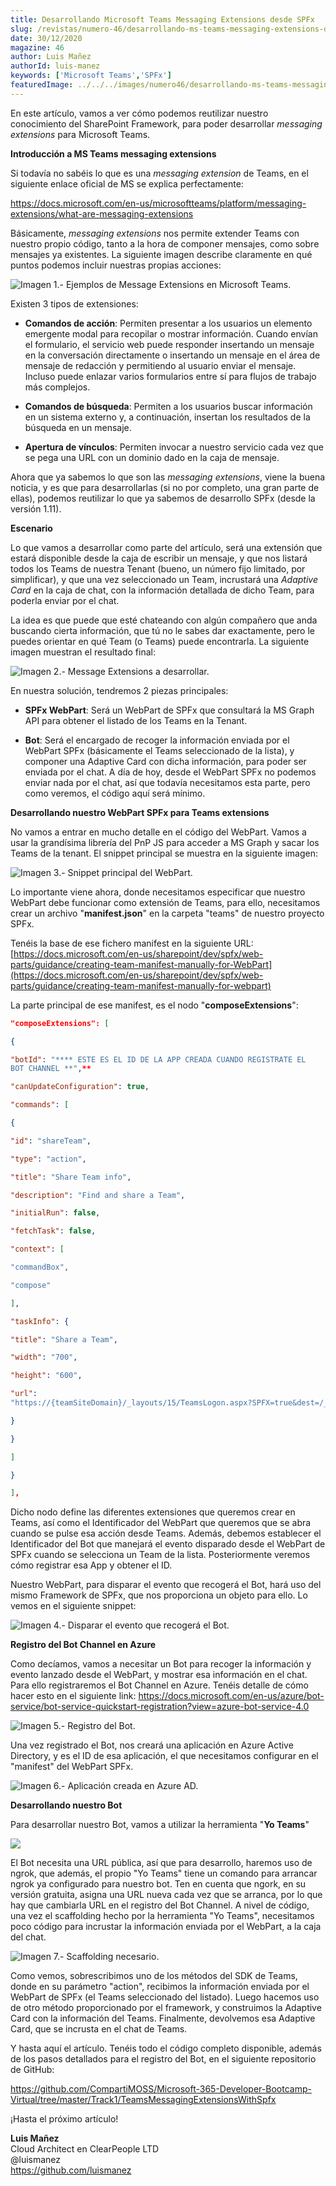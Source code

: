 ```yaml
---
title: Desarrollando Microsoft Teams Messaging Extensions desde SPFx
slug: /revistas/numero-46/desarrollando-ms-teams-messaging-extensions-desde-spfx
date: 30/12/2020
magazine: 46
author: Luis Mañez
authorId: luis-manez
keywords: ['Microsoft Teams','SPFx']
featuredImage: ../../../images/numero46/desarrollando-ms-teams-messaging-extensions-desde-spfx/image9.png
---
```





En este artículo, vamos a ver cómo podemos reutilizar nuestro
conocimiento del SharePoint Framework, para poder desarrollar *messaging
extensions* para Microsoft Teams.

**Introducción a MS Teams messaging extensions**

Si todavía no sabéis lo que es una *messaging extension* de Teams, en el
siguiente enlace oficial de MS se explica perfectamente:

<https://docs.microsoft.com/en-us/microsoftteams/platform/messaging-extensions/what-are-messaging-extensions>

Básicamente, *messaging extensions* nos permite extender Teams con
nuestro propio código, tanto a la hora de componer mensajes, como sobre
mensajes ya existentes. La siguiente imagen describe claramente en qué
puntos podemos incluir nuestras propias acciones:

![**Imagen 1.- Ejemplos de Message Extensions en Microsoft Teams.**](../../../images/numero46/desarrollando-ms-teams-messaging-extensions-desde-spfx/image9.png)

Existen 3 tipos de extensiones:

-   **Comandos de acción**: Permiten presentar a los usuarios un
    elemento emergente modal para recopilar o mostrar información.
    Cuando envían el formulario, el servicio web puede responder
    insertando un mensaje en la conversación directamente o insertando
    un mensaje en el área de mensaje de redacción y permitiendo al
    usuario enviar el mensaje. Incluso puede enlazar varios formularios
    entre sí para flujos de trabajo más complejos.

-   **Comandos de búsqueda**: Permiten a los usuarios buscar información
    en un sistema externo y, a continuación, insertan los resultados de
    la búsqueda en un mensaje.

-   **Apertura de vínculos**: Permiten invocar a nuestro servicio cada
    vez que se pega una URL con un dominio dado en la caja de mensaje.

Ahora que ya sabemos lo que son las *messaging extensions*, viene la
buena noticia, y es que para desarrollarlas (si no por completo, una
gran parte de ellas), podemos reutilizar lo que ya sabemos de desarrollo
SPFx (desde la versión 1.11).

**Escenario**

Lo que vamos a desarrollar como parte del artículo, será una extensión
que estará disponible desde la caja de escribir un mensaje, y que nos
listará todos los Teams de nuestra Tenant (bueno, un número fijo
limitado, por simplificar), y que una vez seleccionado un Team,
incrustará una *Adaptive Card* en la caja de chat, con la información
detallada de dicho Team, para poderla enviar por el chat.

La idea es que puede que esté chateando con algún compañero que anda
buscando cierta información, que tú no le sabes dar exactamente, pero le
puedes orientar en qué Team (o Teams) puede encontrarla. La siguiente
imagen muestran el resultado final:


![**Imagen 2.- Message Extensions a desarrollar.**](../../../images/numero46/desarrollando-ms-teams-messaging-extensions-desde-spfx/imagea.png)

En nuestra solución, tendremos 2 piezas principales:

-   **SPFx WebPart**: Será un WebPart de SPFx que consultará la MS Graph
    API para obtener el listado de los Teams en la Tenant.

-   **Bot**: Será el encargado de recoger la información enviada por el
    WebPart SPFx (básicamente el Teams seleccionado de la lista), y
    componer una Adaptive Card con dicha información, para poder ser
    enviada por el chat. A día de hoy, desde el WebPart SPFx no podemos
    enviar nada por el chat, así que todavía necesitamos esta parte,
    pero como veremos, el código aquí será mínimo.

**Desarrollando nuestro WebPart SPFx para Teams extensions**

No vamos a entrar en mucho detalle en el código del WebPart. Vamos a
usar la grandísima librería del PnP JS para acceder a MS Graph y sacar
los Teams de la tenant. El snippet principal se muestra en la siguiente
imagen:

![**Imagen 3.- Snippet principal del WebPart.**](../../../images/numero46/desarrollando-ms-teams-messaging-extensions-desde-spfx/imageb.png)

Lo importante viene ahora, donde necesitamos especificar que nuestro
WebPart debe funcionar como extensión de Teams, para ello, necesitamos
crear un archivo "**manifest.json**" en la carpeta "teams" de nuestro
proyecto SPFx.

Tenéis la base de ese fichero manifest en la siguiente URL:
[https://docs.microsoft.com/en-us/sharepoint/dev/spfx/web-parts/guidance/creating-team-manifest-manually-for-WebPart](https://docs.microsoft.com/en-us/sharepoint/dev/spfx/web-parts/guidance/creating-team-manifest-manually-for-webpart)

La parte principal de ese manifest, es el nodo "**composeExtensions**":

```json
"composeExtensions": [

{

"botId": "**** ESTE ES EL ID DE LA APP CREADA CUANDO REGISTRATE EL
BOT CHANNEL **",**

"canUpdateConfiguration": true,

"commands": [

{

"id": "shareTeam",

"type": "action",

"title": "Share Team info",

"description": "Find and share a Team",

"initialRun": false,

"fetchTask": false,

"context": [

"commandBox",

"compose"

],

"taskInfo": {

"title": "Share a Team",

"width": "700",

"height": "600",

"url":
"https://{teamSiteDomain}/_layouts/15/TeamsLogon.aspx?SPFX=true&dest=/_layouts/15/teamstaskhostedapp.aspx%3Fteams%26personal%26componentId=**WEBPART_ID**%26forceLocale={locale}"

}

}

]

}

],
```

Dicho nodo define las diferentes extensiones que queremos crear en
Teams, así como el Identificador del WebPart que queremos que se abra
cuando se pulse esa acción desde Teams. Además, debemos establecer el
Identificador del Bot que manejará el evento disparado desde el WebPart
de SPFx cuando se selecciona un Team de la lista. Posteriormente veremos
cómo registrar esa App y obtener el ID.

Nuestro WebPart, para disparar el evento que recogerá el Bot, hará uso
del mismo Framework de SPFx, que nos proporciona un objeto para ello. Lo
vemos en el siguiente snippet:

![**Imagen 4.- Disparar el evento que recogerá el Bot.**](../../../images/numero46/desarrollando-ms-teams-messaging-extensions-desde-spfx/imagec.png)


**Registro del Bot Channel en Azure**

Como decíamos, vamos a necesitar un Bot para recoger la información y
evento lanzado desde el WebPart, y mostrar esa información en el chat.
Para ello registraremos el Bot Channel en Azure. Tenéis detalle de cómo
hacer esto en el siguiente link:
<https://docs.microsoft.com/en-us/azure/bot-service/bot-service-quickstart-registration?view=azure-bot-service-4.0>

![**Imagen 5.- Registro del Bot.**](../../../images/numero46/desarrollando-ms-teams-messaging-extensions-desde-spfx/imaged.png)


Una vez registrado el Bot, nos creará una aplicación en Azure Active
Directory, y es el ID de esa aplicación, el que necesitamos configurar
en el "manifest" del WebPart SPFx.

![**Imagen 6.- Aplicación creada en Azure AD.**](../../../images/numero46/desarrollando-ms-teams-messaging-extensions-desde-spfx/imagee.png)


**Desarrollando nuestro Bot**

Para desarrollar nuestro Bot, vamos a utilizar la herramienta "**Yo
Teams**"

![](../../../images/numero46/desarrollando-ms-teams-messaging-extensions-desde-spfx/imagef.png)

El Bot necesita una URL pública, así que para desarrollo, haremos uso de
ngrok, que además, el propio "Yo Teams" tiene un comando para arrancar
ngrok ya configurado para nuestro bot. Ten en cuenta que ngork, en su
versión gratuita, asigna una URL nueva cada vez que se arranca, por lo
que hay que cambiarla URL en el registro del Bot Channel. A nivel de
código, una vez el scaffolding hecho por la herramienta "Yo Teams",
necesitamos poco código para incrustar la información enviada por el
WebPart, a la caja del chat.

![**Imagen 7.- Scaffolding necesario.**](../../../images/numero46/desarrollando-ms-teams-messaging-extensions-desde-spfx/image10.png)

Como vemos, sobrescribimos uno de los métodos del SDK de Teams, donde en
su parámetro "action", recibimos la información enviada por el WebPart
de SPFx (el Teams seleccionado del listado). Luego hacemos uso de otro
método proporcionado por el framework, y construimos la Adaptive Card
con la información del Teams. Finalmente, devolvemos esa Adaptive Card,
que se incrusta en el chat de Teams.

Y hasta aquí el artículo. Tenéis todo el código completo disponible,
además de los pasos detallados para el registro del Bot, en el siguiente
repositorio de GitHub:

<https://github.com/CompartiMOSS/Microsoft-365-Developer-Bootcamp-Virtual/tree/master/Track1/TeamsMessagingExtensionsWithSpfx>

¡Hasta el próximo artículo!

**Luis Mañez** <br />
Cloud Architect en ClearPeople LTD <br />
@luismanez <br />
<https://github.com/luismanez>